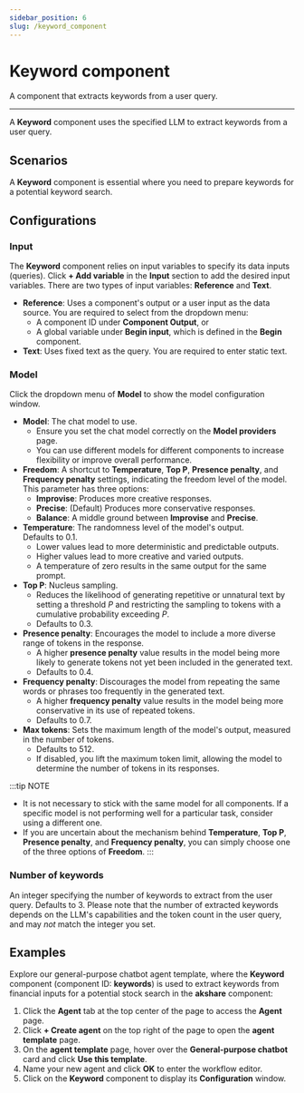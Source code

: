 ```yaml
---
sidebar_position: 6
slug: /keyword_component
---
```


# Keyword component

A component that extracts keywords from a user query.

---

A **Keyword** component uses the specified LLM to extract keywords from a user query.

## Scenarios

A **Keyword** component is essential where you need to prepare keywords for a potential keyword search.

## Configurations

### Input

The **Keyword** component relies on input variables to specify its data inputs (queries). Click **+ Add variable** in the **Input** section to add the desired input variables. There are two types of input variables: **Reference** and **Text**.

- **Reference**: Uses a component's output or a user input as the data source. You are required to select from the dropdown menu:
  - A component ID under **Component Output**, or 
  - A global variable under **Begin input**, which is defined in the **Begin** component.
- **Text**: Uses fixed text as the query. You are required to enter static text.


### Model

Click the dropdown menu of **Model** to show the model configuration window.

- **Model**: The chat model to use.  
  - Ensure you set the chat model correctly on the **Model providers** page.
  - You can use different models for different components to increase flexibility or improve overall performance.
- **Freedom**: A shortcut to **Temperature**, **Top P**, **Presence penalty**, and **Frequency penalty** settings, indicating the freedom level of the model.  
  This parameter has three options:
  - **Improvise**: Produces more creative responses.
  - **Precise**: (Default) Produces more conservative responses.
  - **Balance**: A middle ground between **Improvise** and **Precise**.
- **Temperature**: The randomness level of the model's output.  
  Defaults to 0.1.
  - Lower values lead to more deterministic and predictable outputs.
  - Higher values lead to more creative and varied outputs.
  - A temperature of zero results in the same output for the same prompt.
- **Top P**: Nucleus sampling.  
  - Reduces the likelihood of generating repetitive or unnatural text by setting a threshold *P* and restricting the sampling to tokens with a cumulative probability exceeding *P*.
  - Defaults to 0.3.
- **Presence penalty**: Encourages the model to include a more diverse range of tokens in the response.  
  - A higher **presence penalty** value results in the model being more likely to generate tokens not yet been included in the generated text.
  - Defaults to 0.4.
- **Frequency penalty**: Discourages the model from repeating the same words or phrases too frequently in the generated text.  
  - A higher **frequency penalty** value results in the model being more conservative in its use of repeated tokens.
  - Defaults to 0.7.
- **Max tokens**: Sets the maximum length of the model's output, measured in the number of tokens.  
  - Defaults to 512. 
  - If disabled, you lift the maximum token limit, allowing the model to determine the number of tokens in its responses.

:::tip NOTE
- It is not necessary to stick with the same model for all components. If a specific model is not performing well for a particular task, consider using a different one.
- If you are uncertain about the mechanism behind **Temperature**, **Top P**, **Presence penalty**, and **Frequency penalty**, you can simply choose one of the three options of **Freedom**.
:::


### Number of keywords

An integer specifying the number of keywords to extract from the user query. Defaults to 3. Please note that the number of extracted keywords depends on the LLM's capabilities and the token count in the user query, and may *not* match the integer you set.


## Examples

Explore our general-purpose chatbot agent template, where the **Keyword** component (component ID: **keywords**) is used to extract keywords from financial inputs for a potential stock search in the **akshare** component:

1. Click the **Agent** tab at the top center of the page to access the **Agent** page.
2. Click **+ Create agent** on the top right of the page to open the **agent template** page.
3. On the **agent template** page, hover over the **General-purpose chatbot** card and click **Use this template**.
4. Name your new agent and click **OK** to enter the workflow editor.
5. Click on the **Keyword** component to display its **Configuration** window.